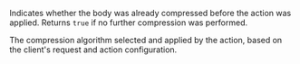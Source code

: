 
<Config>
	<ConfigItem title="actions.ngrok.compress.already_compressed" type="boolean">
		<p>
			Indicates whether the body was already compressed before the action was
			applied. Returns <code>true</code> if no further compression was
			performed.
		</p>
	</ConfigItem>
	<ConfigItem title="actions.ngrok.compress.negotiated_algorithm" type="string">
		<p>
			The compression algorithm selected and applied by the action, based on the
			client's request and action configuration.
		</p>
	</ConfigItem>
</Config>

